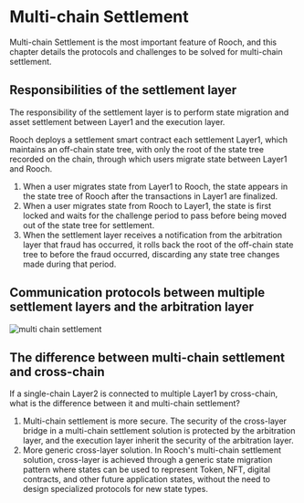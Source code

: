 # Multi-chain Settlement

Multi-chain Settlement is the most important feature of Rooch, and this chapter details the protocols and challenges to be solved for multi-chain settlement.

## Responsibilities of the settlement layer

The responsibility of the settlement layer is to perform state migration and asset settlement between Layer1 and the execution layer.

Rooch deploys a settlement smart contract each settlement Layer1, which maintains an off-chain state tree, with only the root of the state tree recorded on the chain, through which users migrate state between Layer1 and Rooch.

1. When a user migrates state from Layer1 to Rooch, the state appears in the state tree of Rooch after the transactions in Layer1 are finalized.
2. When a user migrates state from Rooch to Layer1, the state is first locked and waits for the challenge period to pass before being moved out of the state tree for settlement.
3. When the settlement layer receives a notification from the arbitration layer that fraud has occurred, it rolls back the root of the off-chain state tree to before the fraud occurred, discarding any state tree changes made during that period.

## Communication protocols between multiple settlement layers and the arbitration layer

![multi chain settlement](/docs/rooch-multi-chain-settlement.svg)

## The difference between multi-chain settlement and cross-chain

If a single-chain Layer2 is connected to multiple Layer1 by cross-chain, what is the difference between it and multi-chain settlement?

1. Multi-chain settlement is more secure. The security of the cross-layer bridge in a multi-chain settlement solution is protected by the arbitration layer, and the execution layer inherit the security of the arbitration layer.
2. More generic cross-layer solution. In Rooch's multi-chain settlement solution, cross-layer is achieved through a generic state migration pattern where states can be used to represent Token, NFT, digital contracts, and other future application states, without the need to design specialized protocols for new state types.
